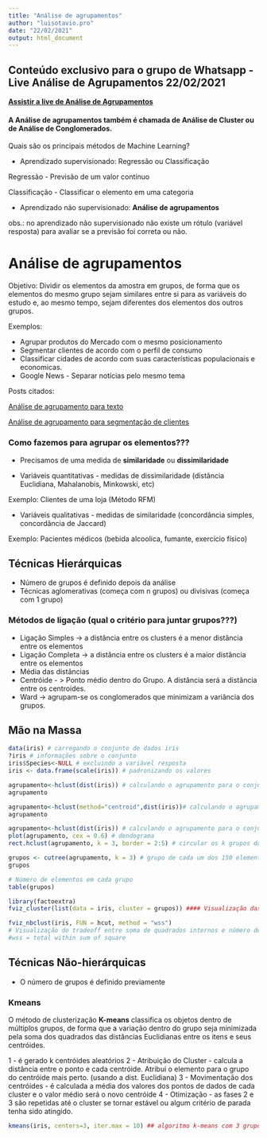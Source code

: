 ```yaml
---
title: "Análise de agrupamentos"
author: "luisotavio.pro"
date: "22/02/2021"
output: html_document
---
```


## Conteúdo exclusivo para o grupo de Whatsapp - Live Análise de Agrupamentos 22/02/2021

[**Assistir a live de Análise de Agrupamentos**](https://www.youtube.com/watch?v=Qv2Yiz657WE){target="_blank"}

#### A Análise de agrupamentos também é chamada de Análise de Cluster ou de Análise de Conglomerados.



Quais são os principais métodos de Machine Learning?

- Aprendizado supervisionado: Regressão ou Classificação

Regressão - Previsão de um valor contínuo

Classificação - Classificar o elemento em uma categoria

- Aprendizado não supervisionado: **Análise de agrupamentos**

obs.: no aprendizado não supervisionado não existe um rótulo (variável resposta) para avaliar se a previsão foi correta ou não.

# Análise de agrupamentos

Objetivo: Dividir os elementos da amostra em grupos, de forma que os elementos do mesmo grupo sejam similares entre si para as variáveis do estudo e, ao mesmo tempo, sejam diferentes dos elementos dos outros grupos.

Exemplos:

- Agrupar produtos do Mercado com o mesmo posicionamento
- Segmentar clientes de acordo com o perfil de consumo
- Classificar cidades de acordo com suas características populacionais e economicas.
- Google News - Separar notícias pelo mesmo tema

Posts citados:

[Análise de agrupamento para texto](https://www.luisotavio.pro/blog/aplicacao-de-ciencia-de-dados-nas-vagas-de-emprego/){target="_blank"}

[Análise de agrupamento para segmentação de clientes](https://www.luisotavio.pro/blog/segmentacao-de-clientes-no-e-commerce/){target="_blank"}


### Como fazemos para agrupar os elementos???

- Precisamos de uma medida de **similaridade** ou **dissimilaridade**

- Variáveis quantitativas - medidas de dissimilaridade (distância Euclidiana, Mahalanobis, Minkowski, etc)

Exemplo: Clientes de uma loja (Método RFM)


- Variáveis qualitativas - medidas de similaridade (concordância simples,  concordância de Jaccard)

Exemplo: Pacientes médicos (bebida alcoolica, fumante, exercício físico)

## Técnicas Hierárquicas
- Número de grupos é definido depois da análise
- Técnicas aglomerativas (começa com n grupos) ou divisivas (começa com 1 grupo)

### Métodos de ligação (qual o critério para juntar grupos???)

- Ligação Simples -> a distância entre os clusters é a menor distância entre os elementos
- Ligação Completa -> a distância entre os clusters é a maior distância entre os elementos
- Média das distâncias
- Centróide - > Ponto médio dentro do Grupo. A distância será a distância entre os centroides.
- Ward -> agrupam-se os conglomerados que minimizam a variância dos grupos.


## Mão na Massa

```r
data(iris) # carregando o conjunto de dados iris
?iris # informações sobre o conjunto
iris$Species<-NULL # excluindo a variável resposta
iris <- data.frame(scale(iris)) # padronizando os valores

agrupamento<-hclust(dist(iris)) # calculando o agrupamento para o conjunto de dados, método padrão = "completo"
agrupamento
```

```r
agrupamento<-hclust(method="centroid",dist(iris))# calculando o agrupamento para o conjunto de dados, método = "centroid"
agrupamento
```

```r
agrupamento<-hclust(dist(iris)) # calculando o agrupamento para o conjunto de dados, método padrão = "completo"
plot(agrupamento, cex = 0.6) # dendograma
rect.hclust(agrupamento, k = 3, border = 2:5) # circular os k grupos do dendograma
```

```r
grupos <- cutree(agrupamento, k = 3) # grupo de cada um dos 150 elementos
grupos
```

```r
# Número de elementos em cada grupo
table(grupos)
```

```r
library(factoextra) 
fviz_cluster(list(data = iris, cluster = grupos)) #### Visualização das 2 primeiras dimensões da Análise de componentes principais do conjunto de dados.
```

```r
fviz_nbclust(iris, FUN = hcut, method = "wss") 
# Visualização do tradeoff entre soma de quadrados internos e número de grupos
#wss = total within sum of square
```


## Técnicas Não-hierárquicas
- O número de grupos é definido previamente

### Kmeans

O método de clusterização **K-means** classifica os objetos dentro de múltiplos grupos, de forma que a variação dentro do grupo seja minimizada pela soma dos quadrados das distâncias Euclidianas entre os itens e seus centróides.

1 - é gerado k centróides aleatórios
2 - Atribuição do Cluster - calcula a distância entre o ponto e cada centróide. Atribui o elemento para o grupo do centróide mais perto. (usando a dist. Euclidiana)
3 - Movimentação dos centróides -	é calculada a média dos valores dos pontos de dados de cada cluster e o valor médio será o novo centróide
4 - Otimização - as fases 2 e 3 são repetidas até o cluster se tornar estável ou algum critério de parada tenha sido atingido.

```r
kmeans(iris, centers=3, iter.max = 10) ## algoritmo k-means com 3 grupos e máximo de 10 iterações.
```